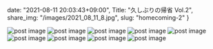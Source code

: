 date: "2021-08-11 20:03:43+09:00",
Title: "久しぶりの帰省 Vol.2",
share_img: "/images/2021_08_11_8.jpg",
slug: "homecoming-2"
}

<img src="/images/2021_08_11_6.jpg" alt="post image" />
<img src="/images/2021_08_11_7.jpg" alt="post image" />
<img src="/images/2021_08_11_8.jpg" alt="post image" />
<img src="/images/2021_08_11_9.jpg" alt="post image" />
<img src="/images/2021_08_11_10.jpg" alt="post image" />
<img src="/images/2021_08_11_11.jpg" alt="post image" />
<img src="/images/2021_08_11_12.jpg" alt="post image" />
<img src="/images/2021_08_11_13.jpg" alt="post image" />
<img src="/images/2021_08_11_14.jpg" alt="post image" />